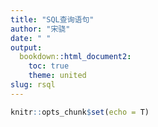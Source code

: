 ```yaml
---
title: "SQL查询语句"
author: "宋骁"
date: " "
output:
  bookdown::html_document2:
    toc: true
    theme: united
slug: rsql
---
```

```r
knitr::opts_chunk$set(echo = T)
```




























